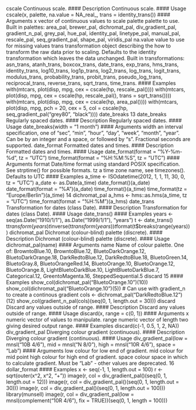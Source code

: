 cscale Continuous scale.
#### Description
Continuous scale.
#### Usage
cscale(x, palette, na.value = NA_real_, trans = identity_trans())
#### Arguments
x vector of continuous values to scale
palette palette to use.
Built in palettes: area_pal, brewer_pal, dichromat_pal, div_gradient_pal,
gradient_n_pal, grey_pal, hue_pal, identity_pal, linetype_pal, manual_pal,
rescale_pal, seq_gradient_pal, shape_pal, viridis_pal
na.value value to use for missing values
trans transformation object describing the how to transform the raw data prior to scaling.
Defaults to the identity transformation which leaves the data unchanged.
Built in transformations: asn_trans, atanh_trans, boxcox_trans, date_trans,
exp_trans, hms_trans, identity_trans, log10_trans, log1p_trans, log2_trans,
log_trans, logit_trans, modulus_trans, probability_trans, probit_trans,
pseudo_log_trans, reciprocal_trans, reverse_trans, sqrt_trans, time_trans.
#### Examples
with(mtcars, plot(disp, mpg, cex = cscale(hp, rescale_pal())))
with(mtcars, plot(disp, mpg, cex = cscale(hp, rescale_pal(),
trans = sqrt_trans())))
with(mtcars, plot(disp, mpg, cex = cscale(hp, area_pal())))
with(mtcars, plot(disp, mpg, pch = 20, cex = 5,
col = cscale(hp, seq_gradient_pal("grey80", "black"))))
date_breaks 13
date_breaks Regularly spaced dates.
#### Description
Regularly spaced dates.
#### Usage
date_breaks(width = "1 month")
#### Arguments
width an interval specification, one of "sec", "min", "hour", "day", "week", "month",
"year". Can be by an integer and a space, or followed by "s". Fractional seconds
are supported.
date_format Formatted dates and times.
#### Description
Formatted dates and times.
#### Usage
date_format(format = "%Y-%m-%d", tz = "UTC")
time_format(format = "%H:%M:%S", tz = "UTC")
#### Arguments
format Date/time format using standard POSIX specification. See strptime() for possible
formats.
tz a time zone name, see timezones(). Defaults to UTC
#### Examples
a_time <- ISOdatetime(2012, 1, 1, 11, 30, 0, tz = "UTC")
a_date <- as.Date(a_time)
date_format()(a_date)
date_format(format = "%A")(a_date)
time_format()(a_time)
time_format(tz = "Europe/Berlin")(a_time)
14 dichromat_pal
a_hms <- hms::as.hms(a_time, tz = "UTC")
time_format(format = "%H:%M")(a_hms)
date_trans Transformation for dates (class Date).
#### Description
Transformation for dates (class Date).
#### Usage
date_trans()
#### Examples
years <- seq(as.Date("1910/1/1"), as.Date("1999/1/1"), "years")
t <- date_trans()
t$transform(years)
t$inverse(t$transform(years))
t$format(t$breaks(range(years)))
dichromat_pal Dichromat (colour-blind) palette (discrete).
#### Description
Dichromat (colour-blind) palette (discrete).
#### Usage
dichromat_pal(name)
#### Arguments
name Name of colour palette. One of: BrowntoBlue.10, BrowntoBlue.12, BluetoDarkOrange.12,
BluetoDarkOrange.18, DarkRedtoBlue.12, DarkRedtoBlue.18, BluetoGreen.14,
BluetoGray.8, BluetoOrangeRed.14, BluetoOrange.10, BluetoOrange.12,
BluetoOrange.8, LightBluetoDarkBlue.10, LightBluetoDarkBlue.7, Categorical.12,
GreentoMagenta.16, SteppedSequential.5
discard 15
#### Examples
show_col(dichromat_pal("BluetoOrange.10")(10))
show_col(dichromat_pal("BluetoOrange.10")(5))
# Can use with gradient_n to create a continous gradient
cols <- dichromat_pal("DarkRedtoBlue.12")(12)
show_col(gradient_n_pal(cols)(seq(0, 1, length.out = 30)))
discard Discard any values outside of range.
#### Description
Discard any values outside of range.
#### Usage
discard(x, range = c(0, 1))
#### Arguments
x numeric vector of values to manipulate.
range numeric vector of length two giving desired output range.
#### Examples
discard(c(-1, 0.5, 1, 2, NA))
div_gradient_pal Diverging colour gradient (continuous).
#### Description
Diverging colour gradient (continuous).
#### Usage
div_gradient_pal(low = mnsl("10B 4/6"), mid = mnsl("N 8/0"),
high = mnsl("10R 4/6"), space = "Lab")
#### Arguments
low colour for low end of gradient.
mid colour for mid point
high colour for high end of gradient.
space colour space in which to calculate gradient. Must be "Lab" - other values are
deprecated.
16 dollar_format
#### Examples
x <- seq(-1, 1, length.out = 100)
r <- sqrt(outer(x^2, x^2, "+"))
image(r, col = div_gradient_pal()(seq(0, 1, length.out = 12)))
image(r, col = div_gradient_pal()(seq(0, 1, length.out = 30)))
image(r, col = div_gradient_pal()(seq(0, 1, length.out = 100)))
library(munsell)
image(r, col = div_gradient_pal(low =
mnsl(complement("10R 4/6"), fix = TRUE))(seq(0, 1, length = 100)))
